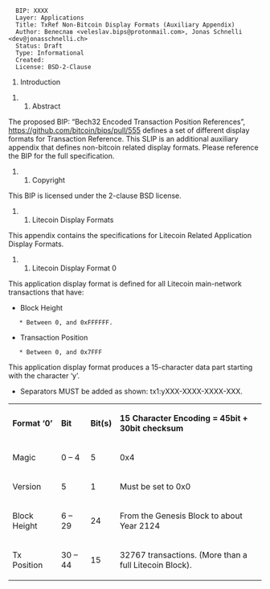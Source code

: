 <pre>
  BIP: XXXX
  Layer: Applications
  Title: TxRef Non-Bitcoin Display Formats (Auxiliary Appendix)
  Author: Велеслав <veleslav.bips@protonmail.com>, Jonas Schnelli <dev@jonasschnelli.ch>
  Status: Draft
  Type: Informational
  Created: 
  License: BSD-2-Clause
</pre>

# Introduction 

## Abstract 

The proposed BIP: “Bech32 Encoded Transaction Position References”, https://github.com/bitcoin/bips/pull/555 defines a set of different display formats for Transaction Reference.  This SLIP is an additional auxiliary appendix that defines non-bitcoin related display formats.  Please reference the BIP for the full specification.

## Copyright 

This BIP is licensed under the 2-clause BSD license.

### Litecoin Display Formats 


This appendix contains the specifications for Litecoin Related Application Display Formats.

#### Litecoin Display Format 0 


This application display format is defined for all Litecoin main-network transactions that have:
* Block Height
    * Between 0, and 0xFFFFFF.
* Transaction Position
    * Between 0, and 0x7FFF

This application display format produces a 15-character data part starting with the character ‘y’.
* Separators MUST be added as shown: tx1:yXXX-XXXX-XXXX-XXX.
{| class="wikitable"
|'''Format ‘0’'''
|'''Bit'''
|'''Bit(s)'''
|'''15 Character Encoding = 45bit + 30bit checksum'''
|-
|Magic
|0 – 4
|5
|0x4
|-
|Version
|5
|1
|Must be set to 0x0
|-
|Block Height
|6 – 29
|24
|From the Genesis Block to about Year 2124
|-
|Tx Position
|30 – 44
|15
|32767 transactions. (More than a full Litecoin Block).
|}
